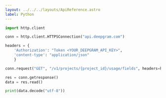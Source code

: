 ---
layout: ../../../layouts/ApiReference.astro
label: Python
---

```py
import http.client

conn = http.client.HTTPSConnection("api.deepgram.com")

headers = {
    'Authorization': "Token <YOUR_DEEPGRAM_API_KEY>",
    'content-type': "application/json"
    }

conn.request("GET", "/v1/projects/{project_id}/usage/fields", headers=headers)

res = conn.getresponse()
data = res.read()

print(data.decode("utf-8"))
```

